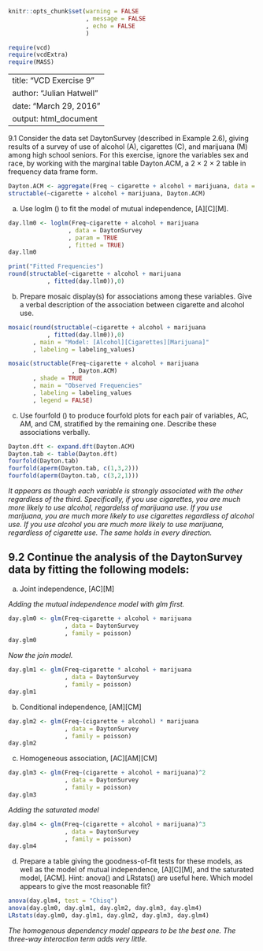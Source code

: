 ```r
knitr::opts_chunk$set(warning = FALSE
                      , message = FALSE
                      , echo = FALSE
                      )
```

```r
require(vcd)
require(vcdExtra)
require(MASS)
```

---
title: "VCD Exercise 9"
author: "Julian Hatwell"
date: "March 29, 2016"
output: html_document
---

9.1 Consider the data set DaytonSurvey (described in Example 2.6), giving results of a survey of use of alcohol (A), cigarettes (C), and marijuana (M) among high school seniors. For this exercise, ignore the variables sex and race, by working with the marginal table Dayton.ACM, a 2 × 2 × 2 table in frequency data frame form.

```r
Dayton.ACM <- aggregate(Freq ~ cigarette + alcohol + marijuana, data = DaytonSurvey, FUN = sum)
structable(~cigarette + alcohol + marijuana, Dayton.ACM)
```

(a)	Use loglm () to fit the model of mutual independence, [A][C][M].

```r
day.llm0 <- loglm(Freq~cigarette + alcohol + marijuana
                 , data = DaytonSurvey
                 , param = TRUE
                 , fitted = TRUE)
day.llm0

print("Fitted Frequencies")
round(structable(~cigarette + alcohol + marijuana
           , fitted(day.llm0)),0)
```

(b)	Prepare mosaic display(s) for associations among these variables. Give a verbal description of the association between cigarette and alcohol use.

```r
mosaic(round(structable(~cigarette + alcohol + marijuana
           , fitted(day.llm0)),0)
       , main = "Model: [Alcohol][Cigarettes][Marijuana]"
       , labeling = labeling_values)

mosaic(structable(Freq~cigarette + alcohol + marijuana
                  , Dayton.ACM)
       , shade = TRUE
       , main = "Observed Frequencies"
       , labeling = labeling_values
       , legend = FALSE)
```

(c)	Use fourfold () to produce fourfold plots for each pair of variables, AC, AM, and CM, stratified by the remaining one. Describe these associations verbally.

```r
Dayton.dft <- expand.dft(Dayton.ACM)
Dayton.tab <- table(Dayton.dft)
fourfold(Dayton.tab)
fourfold(aperm(Dayton.tab, c(1,3,2)))
fourfold(aperm(Dayton.tab, c(3,2,1)))
```

*It appears as though each variable is strongly associated with the other regardless of the third. Specifically, if you use cigarettes, you are much more likely to use alcohol, regardelss of marijuana use. If you use marijuana, you are much more likely to use cigarettes regardless of alcohol use. If you use alcohol you are much more likely to use marijuana, regardless of cigarette use. The same holds in every direction.*

## 9.2 Continue the analysis of the DaytonSurvey data by fitting the following models:

(a)	Joint independence, [AC][M]

*Adding the mutual independence model with glm first.*

```r
day.glm0 <- glm(Freq~cigarette + alcohol + marijuana
                , data = DaytonSurvey
                , family = poisson)
day.glm0
```

*Now the join model.*

```r
day.glm1 <- glm(Freq~cigarette * alcohol + marijuana
                , data = DaytonSurvey
                , family = poisson)
day.glm1
```

(b)	Conditional independence, [AM][CM]

```r
day.glm2 <- glm(Freq~(cigarette + alcohol) * marijuana
                , data = DaytonSurvey
                , family = poisson)
day.glm2
```

(c)	Homogeneous association, [AC][AM][CM]

```r
day.glm3 <- glm(Freq~(cigarette + alcohol + marijuana)^2
                , data = DaytonSurvey
                , family = poisson)
day.glm3
```

*Adding the saturated model*

```r
day.glm4 <- glm(Freq~(cigarette + alcohol + marijuana)^3
                , data = DaytonSurvey
                , family = poisson)
day.glm4
```

(d)	Prepare a table giving the goodness-of-fit tests for these models, as well as the model of mutual independence, [A][C][M], and the saturated model, [ACM]. Hint: anova() and LRstats() are useful here. Which model appears to give the most reasonable fit?

```r
anova(day.glm4, test = "Chisq")
anova(day.glm0, day.glm1, day.glm2, day.glm3, day.glm4)
LRstats(day.glm0, day.glm1, day.glm2, day.glm3, day.glm4)
```

*The homogenous dependency model appears to be the best one. The three-way interaction term adds very little.*
